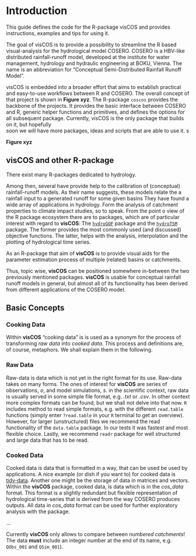 # Introduction
This guide defines the code for the R-package visCOS and provides instructions,
examples and tips for using it.

The goal of visCOS is to provide a possibility to streamline the R based
visual-analysis for the hydrological model COSERO. COSERO is a HBV-like
distributed rainfall-runoff model, developed at the institute for water
management, hydrology and hydraulic engineering at BOKU, Vienna. The name is an
abbreviation for "Conceptual Semi-Distributed Rainfall Runoff Model".

visCOS is embedded into a broader effort that aims to establish practical and
easy-to-use workflows between R and COSERO. The overall concept of that project
is shown in **Figure xyz**. The R-package `coscos` provides the backbone
of the projects. It provides the basic interface between COSERO and R, generic
helper functions and primitives, and defines the options for all subsequent
package. Currently, visCOS is the only package that builds on it, but hopefully    
soon we will have more packages, ideas and scripts that are able to use it. s

**Figure xyz**

## visCOS and other R-package
There exist many R-packages dedicated to hydrology.

Among then, several have provide help to the calibration of (conceptual)
rainfall-runoff models. As their name suggests, these models relate the a
rainfall input to a generated runoff for some given basins They have found
a wide array of applications in hydrology. Form the analysis of catchment
properties to climate impact studies, so to speak. From the point o view of the
R package ecosystem there are to packages, which are of particular interest with
regard to **visCOS**:
The [`hydroGOF`](https://CRAN.R-project.org/package=hydroGOF) package and the
[`hydroTSM`](https://CRAN.R-project.org/package=hydroTSM) package. The former
provides the most commonly used (and discussed) objective functions. The
latter, helps with the analysis, interpolation and the plotting of hydrological
time series.

As an R-package that aim of **visCOS** is to provide visual aids for
the parameter estimation process of multiple (related) basins or catchments.

Thus, topic wise, **visCOS** can be positioned somewhere in-between the two
previously mentioned packages. **visCOS** is usable for conceptual rainfall
runoff models in general, but almost all of its functionality has been derived
from different applications of the COSERO model.

## Basic Concepts

### Cooking Data
Within **visCOS** "cooking data" is is used as a synonym for the process of
transforming *raw data* into *cooked data*. This process and definitions are,
of course, metaphors. We shall explain them in the following.

### Raw Data
Raw-data is data which is not yet in the right format for its use. Raw-data
takes on many forms. The ones of interest for **visCOS** are series of
observations, $o$, and model simulations, $s$. in the scientific context, raw
data is usually served in some simple file format, e.g. *.txt* or *.csv*. In
other context more complex formats can be found, but we shall not delve into
that now. `R` includes method to read simple formats, e.g. with the different
`read.table` functions (simply enter `?read.table` in your `R` terminal to
get an overview). However, for larger (unstructured) files we recommend the read
functionality of the `data.table` package. In our tests it was fastest and most
flexible choice. Lastly, we recommend `readr` package for well structured and
large data that has to be read.

### Cooked Data
Cooked data is data that is formatted in a way, that can be used be used by
applications. A nice example (or dish if you want to) for cooked data is  
[tidy-data](ftp://cran.r-project.org/pub/R/web/packages/tidyr/vignettes/tidy-data.html).
 Another one might be the storage of data in matrices and vectors. Within
the **visCOS** package, cooked data, is data which is in the *cos_data* format.
This format is a slightly redundant but flexible representation of hydrological
time-series that is derived from the way COSERO produces outputs. All data in
*cos_data* format can be used for further exploratory analysis with the package.

...

Currently **visCOS** only allows to compare between *numbered catchments*! The
data **must** include an integer number at the end of its name, e.g.
`QObs_001` and `QSim_001`).
